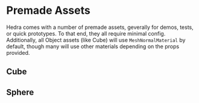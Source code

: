 
<Meta title="Premade Assets/Readme" />

# Premade Assets

Hedra comes with a number of premade assets, geverally for demos, tests, or quick prototypes. To that end, they all require minimal config. Additionally, all Object assets (like Cube) will use `MeshNormalMaterial` by default, though many will use other materials depending on the props provided.

## Cube
<Description of={Cube} />

<Preview>
    <Demo>
        <Cube rotation={[ 0, Math.PI / 4, 0 ]} />
    </Demo>
</Preview>

## Sphere
<Description of={Sphere} />

<Preview>
    <Demo>
        <Sphere />
    </Demo>
</Preview>
